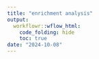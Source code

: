 ---
title: "enrichment analysis"
output:
  workflowr::wflow_html:
    code_folding: hide
    toc: true
date: "2024-10-08"
---


